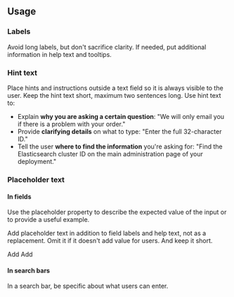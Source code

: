 ## Usage


### Labels

Avoid long labels, but don't sacrifice clarity. If needed, put additional information in help text and tooltips.

<EuiFlexGroup gutterSize="m">
  <Guideline type="do" text="Say what the field is in the label. Use help text for additional information.">
    <EuiFormRow
      label="Version"
      helpText="Use the `major.minor` format. You can use wildcards `*` to span over multiple versions."
    >
      <EuiFieldText placeholder="2.*" />
    </EuiFormRow>
  </Guideline>
  <Guideline panelStyle={{ minHeight: 130 }} type="dont" text="Put everything in the label. It's hard to scan.">
    <EuiFormRow label="Numeric version (e.g. `2.*`)">
      <EuiFieldText />
    </EuiFormRow>
  </Guideline>
</EuiFlexGroup>

### Hint text

Place hints and instructions outside a text field so it is always visible to the user. Keep the hint text short, maximum two sentences long. Use hint text to:

* Explain **why you are asking a certain question**: "We will only email you if there is a problem with your order."
* Provide **clarifying details** on what to type: "Enter the full 32-character ID."
* Tell the user **where to find the information** you're asking for: "Find the Elasticsearch cluster ID on the main administration page of your deployment."

<EuiFlexGroup gutterSize="m">
  <Guideline type="do" text="Help users make the right decision by clarifying what goes inside a field.">
    <EuiFormRow
      label="Timeout"
      helpText="Use shorthand notation, such as 30s, 10m, or 1h."
    >
      <EuiFieldText />
    </EuiFormRow>
  </Guideline>
  <Guideline type="do" text="Use complete sentences and ending punctuation.">
    <EuiFormRow
      label="Name"
      helpText="This is the name that will be visible to other users."
    >
      <EuiFieldText />
    </EuiFormRow>
  </Guideline>
</EuiFlexGroup>

### Placeholder text

#### In fields

Use the placeholder property to describe the expected value of the input or to provide a useful example.

<EuiFlexGroup gutterSize="m">
  <Guideline type="do" text="Provide a simple example that highlights the expected syntax or value.">
    <EuiFormRow
      label="Phone number"
      helpText="Include the international call prefix."
    >
      <EuiFieldText placeholder="+33600000000" />
    </EuiFormRow>
  </Guideline>
  <Guideline type="dont" text="Start with `for example`, or `e.g.`.">
    <EuiFormRow label="Endpoint" helpText="Include the port number.">
      <EuiFieldText placeholder="e.g. https://example.com:9500" />
    </EuiFormRow>
  </Guideline>
</EuiFlexGroup>

Add placeholder text in addition to field labels and help text, not as a replacement. Omit it if it doesn't add value for users. And keep it short.

<EuiFlexGroup gutterSize="m">
  <Guideline type="do" text="Place info essential to completing the form outside the field so that it is always visible.">
    <EuiFormRow label="Source" helpText="Enter a valid IP address.">
      <EuiFieldText placeholder="192.168.132.6" />
    </EuiFormRow>
  </Guideline>
  <Guideline type="dont" text="Use text that adds no value, such as “Type here”.">
    <EuiFormRow
      label="Source"
      helpText="Enter CIDR or IP address. For example, `192.168.132.6/22`."
    >
      <EuiFieldText placeholder="Type here" />
    </EuiFormRow>
  </Guideline>
</EuiFlexGroup>

<EuiFlexGroup gutterSize="m">
  <Guideline panelStyle={{ minHeight: 94 }} type="do" text="When space is limited and the UI is very simple, you can use field labels as placeholder text. This must stay an exception.">
    <EuiFlexGroup style={{ maxWidth: 600 }}>
      <EuiFlexItem>
        <EuiFormRow>
          <EuiFieldText placeholder="Key" />
        </EuiFormRow>
      </EuiFlexItem>
      <EuiFlexItem>
        <EuiFormRow>
          <EuiFieldText placeholder="Value" />
        </EuiFormRow>
      </EuiFlexItem>
      <EuiFlexItem grow={false}>
        <EuiFormRow>
          <EuiButton>Add</EuiButton>
        </EuiFormRow>
      </EuiFlexItem>
    </EuiFlexGroup>
  </Guideline>
  <Guideline type="do" text="If space allows it, prefer following the rule described earlier with labels outside of the fields.">
    <EuiFlexGroup style={{ maxWidth: 600 }}>
      <EuiFlexItem>
        <EuiFormRow label="Key">
          <EuiFieldText />
        </EuiFormRow>
      </EuiFlexItem>
      <EuiFlexItem>
        <EuiFormRow label="Value">
          <EuiFieldText />
        </EuiFormRow>
      </EuiFlexItem>
      <EuiFlexItem grow={false}>
        <EuiFormRow hasEmptyLabelSpace>
          <EuiButton>Add</EuiButton>
        </EuiFormRow>
      </EuiFlexItem>
    </EuiFlexGroup>
  </Guideline>
</EuiFlexGroup>

#### In search bars

In a search bar, be specific about what users can enter.

<EuiFlexGroup gutterSize="m">
  <Guideline type="do" text="Give users a hint at things they might want to search for. State the action the user performs (find, search) instead of the field functionality (jump to).">
    <EuiFieldSearch placeholder="Find apps and content. Ex: Discover" />
  </Guideline>
  <Guideline type="dont" text="Use an ellipsis.">
    <EuiFieldSearch placeholder="Search..." />
  </Guideline>
</EuiFlexGroup>

